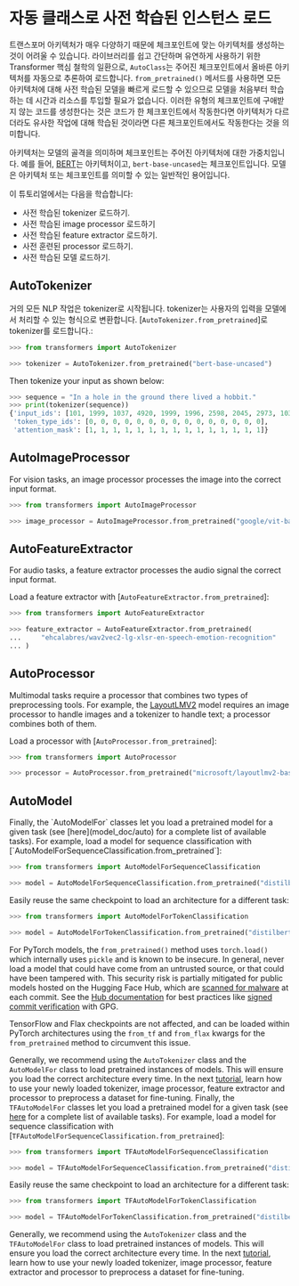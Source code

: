 <!--Copyright 2022 The HuggingFace Team. All rights reserved.

Licensed under the Apache License, Version 2.0 (the "License"); you may not use this file except in compliance with
the License. You may obtain a copy of the License at

http://www.apache.org/licenses/LICENSE-2.0

Unless required by applicable law or agreed to in writing, software distributed under the License is distributed on
an "AS IS" BASIS, WITHOUT WARRANTIES OR CONDITIONS OF ANY KIND, either express or implied. See the License for the
specific language governing permissions and limitations under the License.
-->

# 자동 클래스로 사전 학습된 인스턴스 로드

트랜스포머 아키텍처가 매우 다양하기 때문에 체크포인트에 맞는 아키텍처를 생성하는 것이 어려울 수 있습니다. 라이브러리를 쉽고 간단하며 유연하게 사용하기 위한 Transformer 핵심 철학의 일환으로, `AutoClass`는 주어진 체크포인트에서 올바른 아키텍처를 자동으로 추론하여 로드합니다. `from_pretrained()` 메서드를 사용하면 모든 아키텍처에 대해 사전 학습된 모델을 빠르게 로드할 수 있으므로 모델을 처음부터 학습하는 데 시간과 리소스를 투입할 필요가 없습니다. 이러한 유형의 체크포인트에 구애받지 않는 코드를 생성한다는 것은 코드가 한 체크포인트에서 작동한다면 아키텍처가 다르더라도 유사한 작업에 대해 학습된 것이라면 다른 체크포인트에서도 작동한다는 것을 의미합니다.
<Tip>

아키텍처는 모델의 골격을 의미하며 체크포인트는 주어진 아키텍처에 대한 가중치입니다. 예를 들어, [BERT](https://huggingface.co/bert-base-uncased)는 아키텍처이고, `bert-base-uncased`는 체크포인트입니다. 모델은 아키텍처 또는 체크포인트를 의미할 수 있는 일반적인 용어입니다.

</Tip>

이 튜토리얼에서는 다음을 학습합니다:

* 사전 학습된 tokenizer 로드하기.
* 사전 학습된 image processor 로드하기
* 사전 학습된 feature extractor 로드하기.
* 사전 훈련된 processor 로드하기.
* 사전 학습된 모델 로드하기.

## AutoTokenizer

거의 모든 NLP 작업은 tokenizer로 시작됩니다. tokenizer는 사용자의 입력을 모델에서 처리할 수 있는 형식으로 변환합니다.
[`AutoTokenizer.from_pretrained`]로 tokenizer를 로드합니다.:

```py
>>> from transformers import AutoTokenizer

>>> tokenizer = AutoTokenizer.from_pretrained("bert-base-uncased")
```

Then tokenize your input as shown below:

```py
>>> sequence = "In a hole in the ground there lived a hobbit."
>>> print(tokenizer(sequence))
{'input_ids': [101, 1999, 1037, 4920, 1999, 1996, 2598, 2045, 2973, 1037, 7570, 10322, 4183, 1012, 102], 
 'token_type_ids': [0, 0, 0, 0, 0, 0, 0, 0, 0, 0, 0, 0, 0, 0, 0], 
 'attention_mask': [1, 1, 1, 1, 1, 1, 1, 1, 1, 1, 1, 1, 1, 1, 1]}
```

## AutoImageProcessor

For vision tasks, an image processor processes the image into the correct input format.

```py
>>> from transformers import AutoImageProcessor

>>> image_processor = AutoImageProcessor.from_pretrained("google/vit-base-patch16-224")
```


## AutoFeatureExtractor

For audio tasks, a feature extractor processes the audio signal the correct input format.

Load a feature extractor with [`AutoFeatureExtractor.from_pretrained`]:

```py
>>> from transformers import AutoFeatureExtractor

>>> feature_extractor = AutoFeatureExtractor.from_pretrained(
...     "ehcalabres/wav2vec2-lg-xlsr-en-speech-emotion-recognition"
... )
```

## AutoProcessor

Multimodal tasks require a processor that combines two types of preprocessing tools. For example, the [LayoutLMV2](model_doc/layoutlmv2) model requires an image processor to handle images and a tokenizer to handle text; a processor combines both of them.

Load a processor with [`AutoProcessor.from_pretrained`]:

```py
>>> from transformers import AutoProcessor

>>> processor = AutoProcessor.from_pretrained("microsoft/layoutlmv2-base-uncased")
```

## AutoModel

<frameworkcontent>
<pt>
Finally, the `AutoModelFor` classes let you load a pretrained model for a given task (see [here](model_doc/auto) for a complete list of available tasks). For example, load a model for sequence classification with [`AutoModelForSequenceClassification.from_pretrained`]:

```py
>>> from transformers import AutoModelForSequenceClassification

>>> model = AutoModelForSequenceClassification.from_pretrained("distilbert-base-uncased")
```

Easily reuse the same checkpoint to load an architecture for a different task:

```py
>>> from transformers import AutoModelForTokenClassification

>>> model = AutoModelForTokenClassification.from_pretrained("distilbert-base-uncased")
```

<Tip warning={true}>

For PyTorch models, the `from_pretrained()` method uses `torch.load()` which internally uses `pickle` and is known to be insecure. In general, never load a model that could have come from an untrusted source, or that could have been tampered with. This security risk is partially mitigated for public models hosted on the Hugging Face Hub, which are [scanned for malware](https://huggingface.co/docs/hub/security-malware) at each commit. See the [Hub documentation](https://huggingface.co/docs/hub/security) for best practices like [signed commit verification](https://huggingface.co/docs/hub/security-gpg#signing-commits-with-gpg) with GPG.

TensorFlow and Flax checkpoints are not affected, and can be loaded within PyTorch architectures using the `from_tf` and `from_flax` kwargs for the `from_pretrained` method to circumvent this issue.

</Tip>

Generally, we recommend using the `AutoTokenizer` class and the `AutoModelFor` class to load pretrained instances of models. This will ensure you load the correct architecture every time. In the next [tutorial](preprocessing), learn how to use your newly loaded tokenizer, image processor, feature extractor and processor to preprocess a dataset for fine-tuning.
</pt>
<tf>
Finally, the `TFAutoModelFor` classes let you load a pretrained model for a given task (see [here](model_doc/auto) for a complete list of available tasks). For example, load a model for sequence classification with [`TFAutoModelForSequenceClassification.from_pretrained`]:

```py
>>> from transformers import TFAutoModelForSequenceClassification

>>> model = TFAutoModelForSequenceClassification.from_pretrained("distilbert-base-uncased")
```

Easily reuse the same checkpoint to load an architecture for a different task:

```py
>>> from transformers import TFAutoModelForTokenClassification

>>> model = TFAutoModelForTokenClassification.from_pretrained("distilbert-base-uncased")
```

Generally, we recommend using the `AutoTokenizer` class and the `TFAutoModelFor` class to load pretrained instances of models. This will ensure you load the correct architecture every time. In the next [tutorial](preprocessing), learn how to use your newly loaded tokenizer, image processor, feature extractor and processor to preprocess a dataset for fine-tuning.
</tf>
</frameworkcontent>
